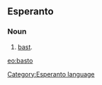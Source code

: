 ==Esperanto==
===Noun===
# [[bast]].

[[eo:basto]]
[[Category:Esperanto language]]
{{Universala Vortaro}}